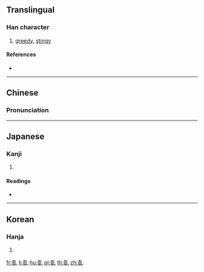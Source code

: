 ==Translingual==

===Han character===
{{Han char|rn=5|rad=乙|as=12|sn=13|four=42110|canj=GTU|ids=⿰壹乚}}

# [[greedy]], [[stingy]]

====References====
* {{Han ref|kx=0085.020|dkj=00216|dj=0173.100|hdz=10057.080|uh=4E84|ud=20100|bh=DCB2|bd=56498}}

----

==Chinese==
{{zh-forms}}

===Pronunciation===
{{zh-pron
|m=yì
|c=ji4
|mc=y
|oc=y
|ma=
|cat=a
}}

----

==Japanese==

===Kanji===
{{ja-kanji|grade=|rs=乙12}}

# {{defn|lang=ja|sort=乙12}}

====Readings====
* {{ja-readings|on=[[い]] (i)|kun=[[むさぼる]] (musaboru)}}

----

==Korean==

===Hanja===
{{ko-hanja|hangeul=탐할의|rv=ui|mr=ŭi}}

# {{defn|lang=ko|sort=乙12}}

[[fr:亄]]
[[li:亄]]
[[hu:亄]]
[[pl:亄]]
[[th:亄]]
[[zh:亄]]